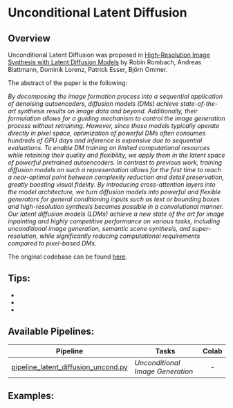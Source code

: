 # Unconditional Latent Diffusion

## Overview

Unconditional Latent Diffusion was proposed in [High-Resolution Image Synthesis with Latent Diffusion Models](https://arxiv.org/abs/2112.10752) by Robin Rombach, Andreas Blattmann, Dominik Lorenz, Patrick Esser, Björn Ommer.

The abstract of the paper is the following:

*By decomposing the image formation process into a sequential application of denoising autoencoders, diffusion models (DMs) achieve state-of-the-art synthesis results on image data and beyond. Additionally, their formulation allows for a guiding mechanism to control the image generation process without retraining. However, since these models typically operate directly in pixel space, optimization of powerful DMs often consumes hundreds of GPU days and inference is expensive due to sequential evaluations. To enable DM training on limited computational resources while retaining their quality and flexibility, we apply them in the latent space of powerful pretrained autoencoders. In contrast to previous work, training diffusion models on such a representation allows for the first time to reach a near-optimal point between complexity reduction and detail preservation, greatly boosting visual fidelity. By introducing cross-attention layers into the model architecture, we turn diffusion models into powerful and flexible generators for general conditioning inputs such as text or bounding boxes and high-resolution synthesis becomes possible in a convolutional manner. Our latent diffusion models (LDMs) achieve a new state of the art for image inpainting and highly competitive performance on various tasks, including unconditional image generation, semantic scene synthesis, and super-resolution, while significantly reducing computational requirements compared to pixel-based DMs.*

The original codebase can be found [here](https://github.com/CompVis/latent-diffusion).

## Tips:

- 
- 
- 

## Available Pipelines:

| Pipeline | Tasks | Colab
|---|---|:---:|
| [pipeline_latent_diffusion_uncond.py](https://github.com/huggingface/diffusers/blob/main/src/diffusers/pipelines/latent_diffusion_uncond/pipeline_latent_diffusion_uncond.py) | *Unconditional Image Generation* | - |

## Examples:
